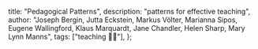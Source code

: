   title: "Pedagogical Patterns",
  description: "patterns for effective teaching",
  author:
    "Joseph Bergin, Jutta Eckstein, Markus Völter, Marianna Sipos, Eugene Wallingford, Klaus Marquardt, Jane Chandler, Helen Sharp, Mary Lynn Manns",
  tags: ["teaching 🧑‍🏫"],
};

<PLHead title={meta.title} description={meta.description} />

<PLMeta
  title={meta.title}
  description={meta.description}
  author={meta.author}
  tags={meta.tags}
/>

<PLLinks>
  <PLLink
    title="Pedagogical Patterns"
    url="http://www.pedagogicalpatterns.org/"
  />
  <PLLink
    title="Pedagogical Pattern - Wikipedia"
    url="https://en.wikipedia.org/wiki/Pedagogical_pattern"
  />
</PLLinks>
